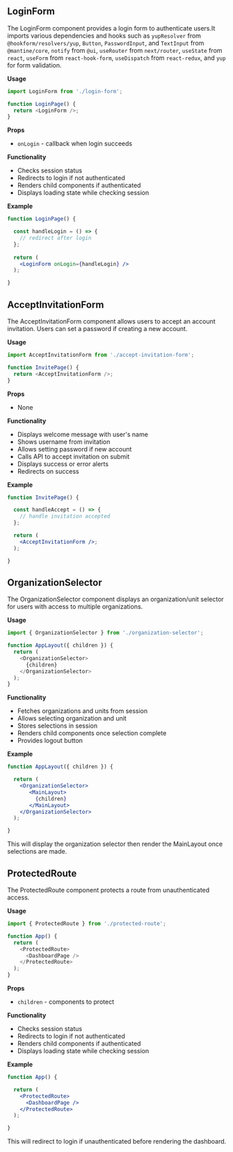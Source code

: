 ## LoginForm

The LoginForm component provides a login form to authenticate users.It imports various
dependencies and hooks such as `yupResolver` from `@hookform/resolvers/yup`, `Button`,
`PasswordInput`, and `TextInput` from `@mantine/core`, `notify` from `@ui`, `useRouter` from
`next/router`, `useState` from `react`, `useForm` from `react-hook-form`, `useDispatch` from
`react-redux`, and `yup` for form validation.

**Usage**

```js
import LoginForm from './login-form';

function LoginPage() {
  return <LoginForm />;
}
```

**Props**

- `onLogin` - callback when login succeeds

**Functionality**

- Checks session status
- Redirects to login if not authenticated
- Renders child components if authenticated
- Displays loading state while checking session

**Example**

```jsx
function LoginPage() {

  const handleLogin = () => {
    // redirect after login  
  };
  
  return (
    <LoginForm onLogin={handleLogin} />
  );

}
```
## AcceptInvitationForm

The AcceptInvitationForm component allows users to accept an account invitation. Users can set a password if creating a new account.

**Usage**

```js
import AcceptInvitationForm from './accept-invitation-form';

function InvitePage() {
  return <AcceptInvitationForm />; 
}
```
**Props**

- None

**Functionality**

- Displays welcome message with user's name
- Shows username from invitation
- Allows setting password if new account
- Calls API to accept invitation on submit
- Displays success or error alerts
- Redirects on success

**Example**

```jsx
function InvitePage() {

  const handleAccept = () => {
    // handle invitation accepted
  };

  return (
    <AcceptInvitationForm />;
  );

}
```
## OrganizationSelector

The OrganizationSelector component displays an organization/unit selector for users with access to multiple organizations.

**Usage**

```js
import { OrganizationSelector } from './organization-selector';

function AppLayout({ children }) {
  return (
    <OrganizationSelector>
      {children}
    </OrganizationSelector>
  );
}
```

**Functionality**

- Fetches organizations and units from session
- Allows selecting organization and unit
- Stores selections in session
- Renders child components once selection complete
- Provides logout button

**Example**

```jsx
function AppLayout({ children }) {

  return (
    <OrganizationSelector>
       <MainLayout>
         {children}
       </MainLayout>
    </OrganizationSelector>
  );

}
```
This will display the organization selector then render the MainLayout once selections are made.

## ProtectedRoute

The ProtectedRoute component protects a route from unauthenticated access.

**Usage**

```js
import { ProtectedRoute } from './protected-route';

function App() {
  return (
    <ProtectedRoute>
      <DashboardPage />
    </ProtectedRoute>
  );
}
```
**Props**

- `children` - components to protect

**Functionality**

- Checks session status
- Redirects to login if not authenticated
- Renders child components if authenticated
- Displays loading state while checking session

**Example**

```jsx
function App() {

  return (
    <ProtectedRoute>
      <DashboardPage />
    </ProtectedRoute>
  );

}
```
This will redirect to login if unauthenticated before rendering the dashboard.